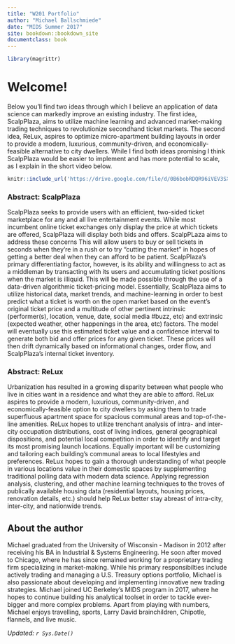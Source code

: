 ```yaml
---
title: "W201 Portfolio"
author: "Michael Ballschmiede"
date: "MIDS Summer 2017"
site: bookdown::bookdown_site
documentclass: book
---
```


<!-- This won't be displayed but it will initialize your R session. Add any R libraries you need here. -->
```r
library(magrittr)
```


# Welcome! {-}

Below you'll find two ideas through which I believe an application of data science can markedly improve an existing industry. The first idea, ScalpPlaza, aims to utilize machine learning and advanced market-making trading techniques to revolutionize secondhand ticket markets. The second idea, ReLux, aspires to optimize micro-apartment building layouts in order to provide a modern, luxurious, community-driven, and economically-feasible alternative to city dwellers. While I find both ideas promising I think ScalpPlaza would be easier to implement and has more potential to scale, as I explain in the short video below. 


<!-- Below this line is just examples of how you can embed video from Google Drive. First you have to enable sharing, then just get the object ID which is that long string between d/ and /preview and will also be appended to any sharing link you generate for your video. -->
<p>
```r
knitr::include_url('https://drive.google.com/file/d/0B6bobRDQR96iVEV3SXJJal9CczQ/preview')
```

### Abstract: ScalpPlaza {-}

ScalpPlaza seeks to provide users with an efficient, two-sided ticket marketplace for any and all live entertainment events. While most incumbent online ticket exchanges only display the price at which tickets are offered, ScalpPlaza will display both bids and offers. 
ScalpPLaza aims to address these concerns 
This will allow users to buy or sell tickets in seconds when they’re in a rush or to try “cutting the market” in hopes of getting a better deal when they can afford to be patient. ScalpPlaza’s primary differentiating factor, however, is its ability and willingness to act as a middleman by transacting with its users and accumulating ticket positions when the market is illiquid. This will be made possible through the use of a data-driven algorithmic ticket-pricing model. Essentially, ScalpPlaza aims to utilize historical data, market trends, and machine-learning in order to best predict what a ticket is worth on the open market based on the event’s original ticket price and a multitude of other pertinent intrinsic (performer(s), location, venue, date, social media #buzz, etc) and extrinsic (expected weather, other happenings in the area, etc) factors. The model will eventually use this estimated ticket value and a confidence interval to generate both bid and offer prices for any given ticket. These prices will then drift dynamically based on informational changes, order flow, and ScalpPlaza’s internal ticket inventory. 

### Abstract: ReLux {-}

Urbanization has resulted in a growing disparity between what people who live in cities want in a residence and what they are able to afford. ReLux aspires to provide a modern, luxurious, community-driven, and economically-feasible option to city dwellers by asking them to trade superfluous apartment space for spacious communal areas and top-of-the-line amenities. ReLux hopes to utilize trenchant analysis of intra- and inter-city occupation distributions, cost of living indices, general geographical dispositions, and potential local competition in order to identify and target its most promising launch locations. Equally important will be customizing and tailoring each building's communal areas to local lifestyles and preferences. ReLux hopes to gain a thorough understanding of what people in various locations value in their domestic spaces by supplementing traditional polling data with modern data science. Applying regression analysis, clustering, and other machine learning techniques to the troves of publically available housing data (residential layouts, housing prices, renovation details, etc.) should help ReLux better stay abreast of intra-city, inter-city, and nationwide trends. 

## About the author {-}

Michael graduated from the University of Wisconsin - Madison in 2012 after receiving his BA in Industrial & Systems Engineering. He soon after moved to Chicago, where he has since remained working for a proprietary trading firm specializing in market-making. While his primary responsibilties include actively trading and managing a U.S. Treasury options portfolio, Michael is also passionate about developing and implementing innovative new trading strategies. Michael joined UC Berkeley's MIDS program in 2017, where he hopes to continue building his analytical toolset in order to tackle ever-bigger and more complex problems. Apart from playing with numbers, Michael enjoys travelling, sports, Larry David brainchildren, Chipotle, flannels, and live music.

*Updated: `r Sys.Date()`*
